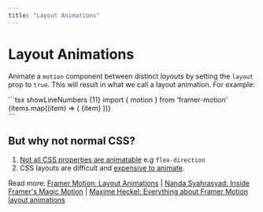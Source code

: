 ```yaml
---
title: "Layout Animations"
---
```



# Layout Animations

Animate a `motion` component between distinct _layouts_ by setting the `layout` prop to `true`.
This will result in what we call a layout animation. For example:

<Visualizer Comp={LayoutAnimation} reload={false}>
```tsx showLineNumbers {11}
import { motion } from 'framer-motion'

<div
  style={{
    display: 'flex',
    flexDirection: isColumn ? 'column' : 'row'
  }}
>
  {items.map((item) => (
    <motion.div
      layout
      key={item}
    >
      {item}
    </motion.div>
  ))}
</div>
```
</Visualizer>

## But why not normal CSS?
1. [Not all CSS properties are animatable](https://developer.mozilla.org/en-US/docs/Web/CSS/CSS_animated_properties) e.g `flex-direction`
2. CSS layouts are difficult and [expensive to animate](https://web.dev/articles/animations-overview).


<Footnotes className='text-left'>Read more: <a href="https://www.framer.com/motion/layout-animations/" target='_blank'>Framer Motion: Layout Animations</a> | <a href='https://www.nan.fyi/magic-motion' target='_blank'>Nanda Syahrasyad: Inside Framer's Magic Motion</a> | <a href='https://blog.maximeheckel.com/posts/framer-motion-layout-animations/'>Maxime Heckel: Everything about Framer Motion layout animations</a></Footnotes>
